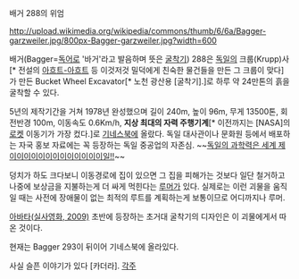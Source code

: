 {{{#!HTML
<iframe width="580" height="360" src="//www.youtube.com/embed/9JYZ7K5y86k" frameborder="0" allowfullscreen></iframe>
}}}
배거 288의 위엄

http://upload.wikimedia.org/wikipedia/commons/thumb/6/6a/Bagger-garzweiler.jpg/800px-Bagger-garzweiler.jpg?width=600


배거(Bagger=[[독어]]로 '바거'라고 발음하며 뜻은 [[굴착기]]) 288은 [[독일]]의 크룹(Krupp)사[* 전설의 [[88mm 대공포|아흐트-아흐트]] 등 이것저것 밀덕에게 친숙한 물건들을 만든 그 크룹이 맞다]가 만든 Bucket Wheel Excavator[* 노천 광산용 [굴착기].]로 하루 약 24만톤의 흙을 굴착할 수 있다.

5년의 제작기간을 거쳐 1978년 완성했으며 길이 240m, 높이 96m, 무게 13500톤, 회전반경 100m, 이동속도 0.6Km/h, '''지상 최대의 자력 주행기계'''[* 이전까지는 [NASA]의 [[로켓]] 이동기가 가장 컸다.]로 [[기네스북]]에 올랐다. 독일 대사관이나 문화원 등에서 배포하는 자국 홍보 자료에는 꼭 등장하는 독일 중공업의 자존심. ~~[[독일의 과학력은 세계 제이이이이이이이이이이이이이일!!]]~~

덩치가 하도 크다보니 이동경로에 집이 있으면 그 집을 피해가는 것보다 일단 철거하고 나중에 보상금을 지불하는게 더 싸게 먹힌다는 [[루머]]가 있다. 실제로는 이런 괴물을 움직일 때는 사전에 장애물이 없는 최적의 루트를 계획하는게 보통이므로 어디까지나 루머.

[[아바타(실사영화, 2009)]] 초반에 등장하는 초거대 굴착기의 디자인은 이 괴물에게서 따온 것이다. 

현재는 Bagger 293이 뒤이어 기네스북에 올라있다.

{{{#!html
<iframe width="560" height="315" src="http://www.youtube.com/embed/x4Gtw0iYQkE" frameborder="0" allowfullscreen></iframe>
}}}
사실 슬픈 이야기가 있다 [카더라].
[[각주]]
